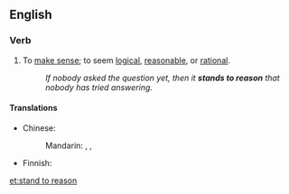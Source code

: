 ==English==

===Verb===
{{en-verb|stands to reason|standing to reason|stood to reason}}

# {{idiomatic}} To [[make sense]]; to seem [[logical]], [[reasonable]], or [[rational]].
#:''If nobody asked the question yet, then it '''stands to reason''' that nobody has tried answering.''

====Translations====
{{trans-top|make sense}}
* Chinese:
*: Mandarin: {{t|cmn|有道理|tr=yǒu dàolǐ|sc=Hani}}, {{t|cmn|有意義|sc=Hani}}, {{t|cmn|有意义|tr=yǒu yìyì|sc=Hani}}
{{trans-mid}}
* Finnish: {{t+|fi|olla}} {{t-|fi|pääteltävissä}}
{{trans-bottom}}

[[et:stand to reason]]